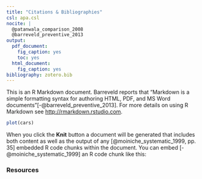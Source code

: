 ```yaml
---
title: "Citations & Bibliographies"
csl: apa.csl
nocite: |
  @patanwala_comparison_2008
  @barreveld_preventive_2013
output:
  pdf_document:
    fig_caption: yes
    toc: yes
  html_document:
    fig_caption: yes
bibliography: zotero.bib
---
```


This is an R Markdown document. Barreveld reports that "Markdown is a simple formatting syntax for authoring HTML, PDF, and MS Word documents"[-@barreveld_preventive_2013]. For more details on using R Markdown see <http://rmarkdown.rstudio.com>.

```r
plot(cars)
```


When you click the **Knit** button a document will be generated that includes both content as well as the output of any [@moiniche_systematic_1999, pp. 35] embedded R code chunks within the document. You can embed [-@moiniche_systematic_1999] an R code chunk like this:




\newpage  

### Resources

